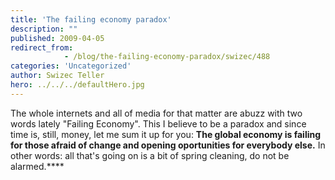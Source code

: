 ```yaml
---
title: 'The failing economy paradox'
description: ""
published: 2009-04-05
redirect_from: 
            - /blog/the-failing-economy-paradox/swizec/488
categories: 'Uncategorized'
author: Swizec Teller
hero: ../../../defaultHero.jpg
---
```

The whole internets and all of media for that matter are abuzz with two words lately "Failing Economy". This I believe to be a paradox and since time is, still, money, let me sum it up for you: **The global economy is failing for those afraid of change and opening oportunities for everybody else.** In other words: all that's going on is a bit of spring cleaning, do not be alarmed.****